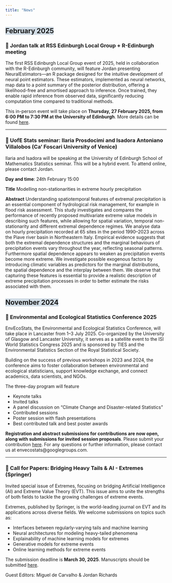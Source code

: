 ```yaml
---
title: "News"
---
```


## <span style="background-color: #d1dce5;">February 2025</span>


### 📌 Jordan talk at RSS Edinburgh Local Group + R-Edinburgh meeting

The first RSS Edinburgh Local Group event of 2025, held in collaboration with the R-Edinburgh community, will feature Jordan presenting NeuralEstimators—an R package designed for the intuitive development of neural point estimators. These estimators, implemented as neural networks, map data to a point summary of the posterior distribution, offering a likelihood-free and amortised approach to inference. Once trained, they enable rapid inference from observed data, significantly reducing computation time compared to traditional methods.

This in-person event will take place on **Thursday, 27 February 2025, from 6:00 PM to 7:30 PM at the University of Edinburgh**. More details can be found [here](https://rss.org.uk/training-events/events/events-2025/local-groups/no-likelihood-no-problem!-%E2%80%94-bayesian-statistics-in/#speakers).


---

### 📌 UofE Stats seminar: Ilaria Prosdocimi and Isadora Antoniano Villalobos (Ca' Foscari University of Venice)

Ilaria and Isadora will be speaking at the University of Edinburgh School of Mathematics Statistics seminar. This will be a hybrid event. To attend online, please contact Jordan.

**Day and time**: 24th February 15:00

**Title** 
Modelling non-stationarities in extreme hourly precipitation

**Abstract** 
Understanding spatiotemporal features of extremal precipitation is an essential component of hydrological risk management, for example in flood risk assessment. This study investigates and compares the performance of recently proposed multivariate extreme value models in describing such features, while allowing for spatial variation, temporal non-stationarity and different extremal dependence regimes.
We analyse data on hourly precipitation recorded at 65 sites in the period 1990–2023 across the Piave river basin in Northeastern Italy. Empirical evidence suggests that both the extremal dependence structures and the marginal behaviours of precipitation events vary throughout the year, reflecting seasonal patterns. Furthermore spatial dependence appears to weaken as precipitation events become more extreme. We investigate possible exogenous factors by introducing climatic variables as predictors for the marginal distributions, the spatial dependence and the interplay between them. We observe that capturing these features is essential to provide a realistic description of extreme precipitation processes in order to better estimate the risks associated with them. 


## <span style="background-color: #d1dce5;">November 2024</span>

### 📌 Environmental and Ecological Statistics Conference 2025
 
EnvEcoStats, the Environmental and Ecological Statistics Conference, will take place in Lancaster from 1–3 July 2025. Co-organized by the University of Glasgow and Lancaster University, it serves as a satellite event to the ISI World Statistics Congress 2025 and is sponsored by TIES and the Environmental Statistics Section of the Royal Statistical Society.  

Building on the success of previous workshops in 2023 and 2024, the conference aims to foster collaboration between environmental and ecological statisticians, support knowledge exchange, and connect academics, data scientists, and NGOs.  

The three-day program will feature 

- Keynote talks
- Invited talks
- A panel discussion on "Climate Change and Disaster-related Statistics" 
- Contributed sessions
- Poster session with flash presentations
- Best contributed talk and best poster awards

**Registration and abstract submissions for contributions are now open, along with submissions for invited session proposals**. Please submit your contribution [here](https://envecostats.wordpress.com/). For any questions or further information, please contact us at envecostats@googlegroups.com. 

---

### 📌 Call for Papers: Bridging Heavy Tails & AI - Extremes (Springer)
Invited special issue of Extremes, focusing on bridging Artificial Intelligence (AI) and Extreme Value Theory (EVT). This issue aims to unite the strengths of both fields to tackle the growing challenges of extreme events.

Extremes, published by Springer, is the world-leading journal on EVT and its applications across diverse fields.
We welcome submissions on topics such as:

- Interfaces between regularly-varying tails and machine learning
- Neural architectures for modeling heavy-tailed phenomena
- Explainability of machine learning models for extremes
- Generative models for extreme events
- Online learning methods for extreme events

The submission deadline is **March 30, 2025**. Manuscripts should be submitted  [here](https://link.springer.com/journal/10687/updates).

Guest Editors: Miguel de Carvalho & Jordan Richards